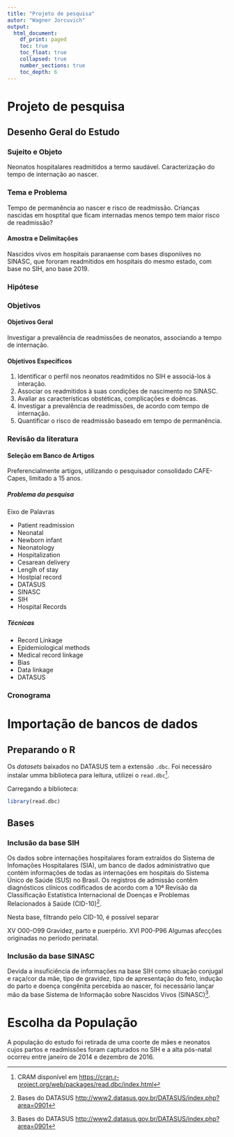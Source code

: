 ```yaml
---
title: "Projeto de pesquisa"
autor: "Wagner Jorcuvich"
output:
  html_document:
    df_print: paged
    toc: true
    toc_float: true
    collapsed: true
    number_sections: true
    toc_depth: 6
---
```


# Projeto de pesquisa

## Desenho Geral do Estudo

### Sujeito e Objeto

Neonatos hospitalares readmitidos a termo saudável.
Caracterização do tempo de internação ao nascer.

### Tema e Problema

Tempo de permanência ao nascer e risco de readmissão.
Crianças nascidas em hosptital que ficam internadas menos tempo tem maior risco de readmissão?

#### Amostra e Delimitações

Nascidos vivos em hospitais paranaense com bases disponiíves no SINASC, que fororam readmitidos em hospitais do mesmo estado, com base no SIH, ano base 2019.

### Hipótese


### Objetivos
#### Objetivos Geral

Investigar a prevalência de readmissões de neonatos, associando a tempo de internação.

#### Objetivos Específicos

1. Identificar o perfil nos neonatos readmitidos no SIH e associá-los à interação.
2. Associar os readmitidos à suas condições de nascimento no SINASC.
3. Avaliar as características obstéticas, complicações e doêncas.
4. Investigar a prevalência de readmissões, de acordo com tempo de internação.
5. Quantificar o risco de readmissão baseado em tempo de permanência. 

### Revisão da literatura

#### Seleção em Banco de Artigos

Preferencialmente artigos, utilizando o pesquisador consolidado CAFE-Capes, limitado a 15 anos.

##### Problema da pesquisa

Eixo de Palavras

* Patient readmission
* Neonatal
* Newborn infant
* Neonatology
* Hospitalization
* Cesarean delivery
* Lenglh of stay
* Hostpial record
* DATASUS
* SINASC
* SIH
* Hospital Records

##### Técnicas

* Record Linkage
* Epidemiological methods
* Medical record linkage
* Bias
* Data linkage
* DATASUS


### Cronograma
<!---
### Desenho metodológico
### Restultados esperados
### Possíveis impactos

### Contribuição Científica
-->



# Importação de bancos de dados

## Preparando o R

Os *datasets* baixados no DATASUS tem a extensão `.dbc`. Foi necessáro instalar umma biblioteca para leitura, utilizei o `read.dbc`[^1].

[^1]: CRAM disponível em <https://cran.r-project.org/web/packages/read.dbc/index.html>


Carregando a biblioteca:
```r
library(read.dbc)
```

## Bases

### Inclusão da base SIH

Os dados sobre internações hospitalares foram extraídos do Sistema de Infomações Hospitalares (SIA), um banco de dados administrativo que contém informações de todas as internações em hospitais do Sistema Único de Saúde (SUS) no Brasil. Os registros de admissão contêm diagnósticos clínicos codificados de acordo com a 10ª Revisão da Classificação Estatística Internacional de Doenças e Problemas Relacionados à Saúde (CID-10)[^2].


Nesta base, filtrando pelo CID-10, é possível separar 

XV	O00-O99	Gravidez, parto e puerpério.
XVI	P00-P96	Algumas afecções originadas no período perinatal.



### Inclusão da base SINASC

Devida a insuficiência de informações na base SIH como situação conjugal e raça/cor da mãe, tipo de gravidez, tipo de apresentação do feto, indução do parto e doença congênita percebida ao nascer, foi necessário lançar mão da base  Sistema de Informação sobre Nascidos Vivos (SINASC)[^2].

[^2]: Bases do DATASUS <http://www2.datasus.gov.br/DATASUS/index.php?area=0901>

# Escolha da População

A população do estudo foi retirada de uma coorte de mães e neonatos cujos partos e readmissões foram capturados no SIH e a alta pós-natal ocorreu entre janeiro de 2014 e dezembro de 2016.



